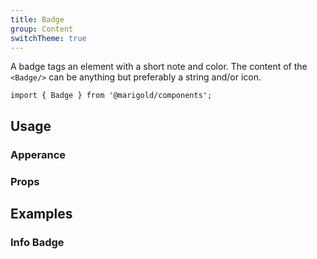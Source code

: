 ```yaml
---
title: Badge
group: Content
switchTheme: true
---
```


A badge tags an element with a short note and color. The content of the `<Badge/>` can be anything but preferably a string and/or icon.

```tsx
import { Badge } from '@marigold/components';
```

## Usage

### Apperance

<AppearanceTable component={title} />

### Props

<PropsTable />

## Examples

### Info Badge

```tsx preview file=components/Badge/basic-badge.demo.tsx

```
